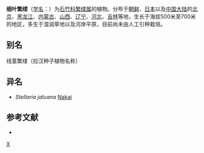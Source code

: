 {{Speciesbox 
| taxon = Stellaria(植物) filicaulis
| authority = [[牧野富太郎|Makino]]
}}
'''细叶繁缕'''（[[学名|学名]]：{{lang|la|''Stellaria filicaulis''}}）为[[石竹科|石竹科]][[繁缕属|繁缕属]]的植物。分布于[[朝鲜|朝鲜]]、[[日本|日本]]以及[[中国大陆|中国大陆]]的[[北京|北京]]、[[黑龙江|黑龙江]]、[[内蒙古|内蒙古]]、[[山西|山西]]、[[辽宁|辽宁]]、[[河北|河北]]、[[吉林|吉林]]等地，生长于海拔500米至700米的地区，多生于湿润草地以及河岸平原，目前尚未由人工引种栽培。

== 别名 ==
线茎繁缕（拉汉种子植物名称）

== 异名 ==
* ''Stellaria jaluana'' [[中井猛之进|Nakai]]

== 参考文献 ==
<div class="references-small">
* {{cite web| url =http://www.bioinfo.cn/db05/KmzwSpecies.php?action=view&id=1997| title =细叶繁缕| work =《中国高等植物数据库全库》| publisher =中国科学院微生物研究所| author =昆明植物研究所| accessdate =2009-02-22| deadurl =yes| archiveurl =https://web.archive.org/web/20160305055819/http://www.bioinfo.cn/db05/KmzwSpecies.php?action=view&id=1997| archivedate =2016-03-05}}
</div>
{{Taxonbar|from=Q15225783}}

[[Category:繁缕属|X]]